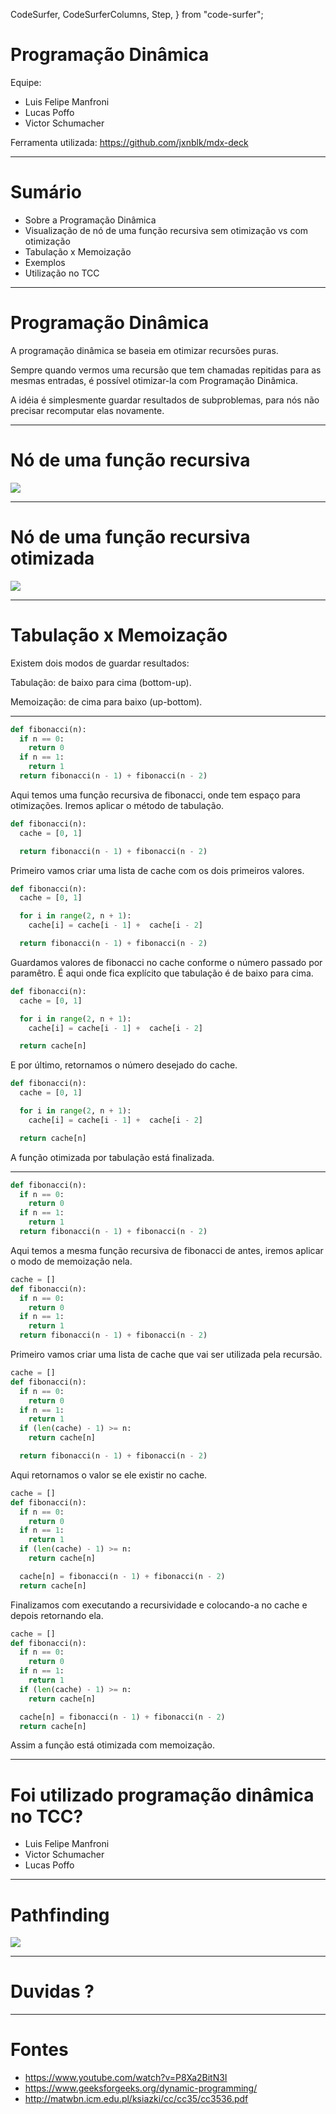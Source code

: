   CodeSurfer,
  CodeSurferColumns,
  Step,
} from "code-surfer";


# Programação Dinâmica

Equipe:
  - Luis Felipe Manfroni
  - Lucas Poffo
  - Victor Schumacher

Ferramenta utilizada: https://github.com/jxnblk/mdx-deck

---

# Sumário

- Sobre a Programação Dinâmica
- Visualização de nó de uma função recursiva sem otimização vs com otimização
- Tabulação x Memoização
- Exemplos
- Utilização no TCC

---

# Programação Dinâmica

<div style={{ padding: '48px' }}>
A programação dinâmica se baseia em otimizar recursões puras.

Sempre quando vermos uma recursão que tem chamadas repitidas para as mesmas entradas, é possível otimizar-la com Programação Dinâmica.

A idéia é simplesmente guardar resultados de subproblemas, para nós não precisar recomputar elas novamente.
</div>

---


# Nó de uma função recursiva

<img src={recursiveImg} />

---


# Nó de uma função recursiva otimizada

<img src={recursiveOptImg} />

---

# Tabulação x Memoização

<div style={{ padding: '48px' }}>
  Existem dois modos de guardar resultados:

  Tabulação: de baixo para cima (bottom-up).

  Memoização: de cima para baixo (up-bottom).
</div>

---

<CodeSurferColumns>

<Step title="Exemplo Tabulação">

```py
def fibonacci(n):
  if n == 0:
    return 0
  if n == 1:
    return 1
  return fibonacci(n - 1) + fibonacci(n - 2)
```

Aqui temos uma função recursiva de fibonacci, onde tem espaço para otimizações. Iremos aplicar o método de tabulação.

</Step>

<Step title="Exemplo Tabulação">

```py
def fibonacci(n):
  cache = [0, 1]

  return fibonacci(n - 1) + fibonacci(n - 2)
```

Primeiro vamos criar uma lista de cache com os dois primeiros valores.

</Step>

<Step title="Exemplo Tabulação">

```py
def fibonacci(n):
  cache = [0, 1]

  for i in range(2, n + 1):
    cache[i] = cache[i - 1] +  cache[i - 2]

  return fibonacci(n - 1) + fibonacci(n - 2)
```

Guardamos valores de fibonacci no cache conforme o número passado por paramêtro.
É aqui onde fica explícito que tabulação é de baixo para cima.

</Step>

<Step title="Exemplo Tabulação">

```py
def fibonacci(n):
  cache = [0, 1]

  for i in range(2, n + 1):
    cache[i] = cache[i - 1] +  cache[i - 2]

  return cache[n]
```

E por último, retornamos o número desejado do cache.

</Step>

<Step title="Exemplo Tabulação">

```py
def fibonacci(n):
  cache = [0, 1]

  for i in range(2, n + 1):
    cache[i] = cache[i - 1] +  cache[i - 2]

  return cache[n]
```

A função otimizada por tabulação está finalizada.

</Step>

</CodeSurferColumns>

---

<CodeSurferColumns>

<Step title="Exemplo Memoização">

```py
def fibonacci(n):
  if n == 0:
    return 0
  if n == 1:
    return 1
  return fibonacci(n - 1) + fibonacci(n - 2)
```

Aqui temos a mesma função recursiva de fibonacci de antes, iremos aplicar o modo de memoização nela.

</Step>

<Step title="Exemplo Memoização">

```py
cache = []
def fibonacci(n):
  if n == 0:
    return 0
  if n == 1:
    return 1
  return fibonacci(n - 1) + fibonacci(n - 2)
```

Primeiro vamos criar uma lista de cache que vai ser utilizada pela recursão.

</Step>

<Step title="Exemplo Memoização">

```py
cache = []
def fibonacci(n):
  if n == 0:
    return 0
  if n == 1:
    return 1
  if (len(cache) - 1) >= n:
    return cache[n]

  return fibonacci(n - 1) + fibonacci(n - 2)
```

Aqui retornamos o valor se ele existir no cache.

</Step>

<Step title="Exemplo Memoização">

```py
cache = []
def fibonacci(n):
  if n == 0:
    return 0
  if n == 1:
    return 1
  if (len(cache) - 1) >= n:
    return cache[n]

  cache[n] = fibonacci(n - 1) + fibonacci(n - 2)
  return cache[n]
```

Finalizamos com executando a recursividade e colocando-a no cache e depois retornando ela.

</Step>

<Step title="Exemplo Memoização">

```py
cache = []
def fibonacci(n):
  if n == 0:
    return 0
  if n == 1:
    return 1
  if (len(cache) - 1) >= n:
    return cache[n]

  cache[n] = fibonacci(n - 1) + fibonacci(n - 2)
  return cache[n]
```

Assim a função está otimizada com memoização.

</Step>

</CodeSurferColumns>

---

# Foi utilizado programação dinâmica no TCC?

- Luis Felipe Manfroni
- Victor Schumacher
- Lucas Poffo

---


# Pathfinding

<img src={pathFinding} />

---

# Duvidas ?

---

# Fontes

- https://www.youtube.com/watch?v=P8Xa2BitN3I
- https://www.geeksforgeeks.org/dynamic-programming/
- http://matwbn.icm.edu.pl/ksiazki/cc/cc35/cc3536.pdf